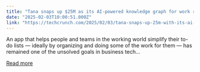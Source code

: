 ```yaml
---
title: "Tana snaps up $25M as its AI-powered knowledge graph for work racks up a 160K+ waitlist"
date: "2025-02-03T10:00:51.000Z"
link: "https://techcrunch.com/2025/02/03/tana-snaps-up-25m-with-its-ai-powered-knowledge-graph-for-work-racking-up-a-160k-waitlist/"
---
```


An app that helps people and teams in the working world simplify their to-do lists — ideally by organizing and doing some of the work for them — has remained one of the unsolved goals in business tech...

[Read more](https://techcrunch.com/2025/02/03/tana-snaps-up-25m-with-its-ai-powered-knowledge-graph-for-work-racking-up-a-160k-waitlist/)
